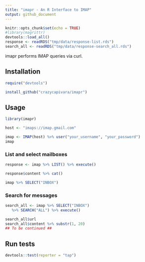 ```yaml
---
title: "imapr - An R Interface to IMAP"
output: github_document
---
```


```r
knitr::opts_chunk$set(echo = TRUE)
#library(magrittr)
devtools::load_all()
response <- readRDS("tmp/data/response-list.rds")
search_all <- readRDS("tmp/data/response-search_all.rds")
```

imapr performs IMAP queries via curl.

## Installation

```r
require("devtools")

install_github("crazycapivara/imapr")
```

## Usage

```r
library(imapr)

host <- "imaps://imap.gmail.com"

imap <- IMAP(host) %>% user("your_username", "your_password")
imap
```

### List and select mailboxes

```r
response <- imap %>% LIST() %>% execute()
```

```r
response$content %>% cat()

imap %>% SELECT("INBOX")
```

### Search for messages

```r
search_all <- imap %>% SELECT("INBOX")
   %>% SEARCH("ALL") %>% execute() 
```

```r
search_all$url
search_all$content %>% substr(1, 20)
## To be continued ##
```

## Run tests

```r
devtools::test(reporter = "tap")
```
